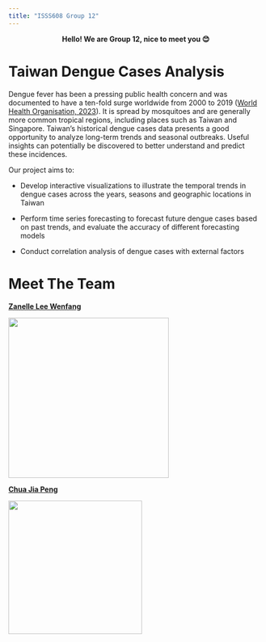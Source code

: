 ```yaml
---
title: "ISSS608 Group 12"
---
```


::: {style="text-align: center"}
**Hello! We are Group 12, nice to meet you 😊**
:::

# Taiwan Dengue Cases Analysis

Dengue fever has been a pressing public health concern and was documented to have a ten-fold surge worldwide from 2000 to 2019 ([World Health Organisation, 2023](https://www.who.int/emergencies/disease-outbreak-news/item/2023-DON498)). It is spread by mosquitoes and are generally more common tropical regions, including places such as Taiwan and Singapore. Taiwan’s historical dengue cases data presents a good opportunity to analyze long-term trends and seasonal outbreaks. Useful insights can potentially be discovered to better understand and predict these incidences.

Our project aims to:

-   Develop interactive visualizations to illustrate the temporal trends in dengue cases across the years, seasons and geographic locations in Taiwan

-   Perform time series forecasting to forecast future dengue cases based on past trends, and evaluate the accuracy of different forecasting models

-   Conduct correlation analysis of dengue cases with external factors

# Meet The Team

[**Zanelle Lee Wenfang**](https://www.linkedin.com/in/zanellelee/)

![](zanelle.jpeg){width="317"}

[**Chua Jia Peng**](https://www.linkedin.com/in/chuajp/)

![](Corporate%20headshot%202022.jpg){width="264"}
